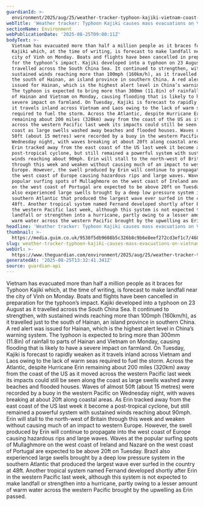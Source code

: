 ```yaml
---
guardianId: >-
  environment/2025/aug/25/weather-tracker-typhoon-kajiki-vietnam-coast-china-hainan-hurricane-erin
webTitle: 'Weather tracker: Typhoon Kajiki causes mass evacuations on Vietnam’s coast'
sectionName: Environment
webPublicationDate: '2025-08-25T09:00:11Z'
bodyText: >-
  Vietnam has evacuated more than half a million people as it braces for Typhoon
  Kajiki which, at the time of writing, is forecast to make landfall near the
  city of Vinh on Monday. Boats and flights have been cancelled in preparation
  for the typhoon’s impact. Kajiki developed into a typhoon on 23 August as it
  travelled across the South China Sea. It continued to strengthen, with
  sustained winds reaching more than 100mph (160km/h), as it travelled just to
  the south of Hainan, an island province in southern China. A red alert was
  issued for Hainan, which is the highest alert level in China’s warning system.
  The typhoon is expected to bring more than 300mm (11.8in) of rainfall to parts
  of Hainan and Vietnam on Monday, causing flooding that is likely to have a
  severe impact on farmland. On Tuesday, Kajiki is forecast to rapidly weaken as
  it travels inland across Vietnam and Laos owing to the lack of warm seas
  required to fuel the storm. Across the Atlantic, despite Hurricane Erin
  remaining about 200 miles (320km) away from the coast of the US as it moved
  across the western Pacific last week its impacts could still be seen along the
  coast as large swells washed away beaches and flooded houses. Waves of almost
  50ft (about 15 metres) were recorded by a buoy in the western Pacific on
  Wednesday night, with waves breaking at about 20ft along coastal areas. As
  Erin tracked away from the east coast of the US last week it become a
  post-tropical cyclone, but still remained a powerful system with sustained
  winds reaching about 90mph. Erin will stall to the north-west of Britain
  through this week and weaken without causing much of an impact to western
  Europe. However, the swell produced by Erin will continue to propagate into
  the west coast of Europe causing hazardous rips and large waves. Waves at the
  popular surfing spots of Mullaghmore on the west coast of Ireland and Nazaré
  on the west coast of Portugal are expected to be above 20ft on Tuesday. Brazil
  also experienced large swells brought by a deep low pressure system in the
  southern Atlantic that produced the largest wave ever surfed in the country at
  48ft. Another tropical system named Fernand developed shortly after Erin in
  the western Pacific last week, although this system is not expected to make
  landfall or strengthen into a hurricane, partly owing to a lesser amount of
  warm water across the western Pacific brought by the upwelling as Erin passed.
headline: 'Weather tracker: Typhoon Kajiki causes mass evacuations on Vietnam’s coast'
thumbnail: >-
  https://media.guim.co.uk/9538f5db9608b5c326b8c9b6e8eef272cd3ef1c7/468_0_4664_3733/500.jpg
slug: weather-tracker-typhoon-kajiki-causes-mass-evacuations-on-vietnams-coast
webUrl: >-
  https://www.theguardian.com/environment/2025/aug/25/weather-tracker-typhoon-kajiki-vietnam-coast-china-hainan-hurricane-erin
generatedAt: '2025-08-25T13:32:41.341Z'
source: guardian-api
---
```

Vietnam has evacuated more than half a million people as it braces for Typhoon Kajiki which, at the time of writing, is forecast to make landfall near the city of Vinh on Monday. Boats and flights have been cancelled in preparation for the typhoon’s impact. Kajiki developed into a typhoon on 23 August as it travelled across the South China Sea. It continued to strengthen, with sustained winds reaching more than 100mph (160km/h), as it travelled just to the south of Hainan, an island province in southern China. A red alert was issued for Hainan, which is the highest alert level in China’s warning system. The typhoon is expected to bring more than 300mm (11.8in) of rainfall to parts of Hainan and Vietnam on Monday, causing flooding that is likely to have a severe impact on farmland. On Tuesday, Kajiki is forecast to rapidly weaken as it travels inland across Vietnam and Laos owing to the lack of warm seas required to fuel the storm. Across the Atlantic, despite Hurricane Erin remaining about 200 miles (320km) away from the coast of the US as it moved across the western Pacific last week its impacts could still be seen along the coast as large swells washed away beaches and flooded houses. Waves of almost 50ft (about 15 metres) were recorded by a buoy in the western Pacific on Wednesday night, with waves breaking at about 20ft along coastal areas. As Erin tracked away from the east coast of the US last week it become a post-tropical cyclone, but still remained a powerful system with sustained winds reaching about 90mph. Erin will stall to the north-west of Britain through this week and weaken without causing much of an impact to western Europe. However, the swell produced by Erin will continue to propagate into the west coast of Europe causing hazardous rips and large waves. Waves at the popular surfing spots of Mullaghmore on the west coast of Ireland and Nazaré on the west coast of Portugal are expected to be above 20ft on Tuesday. Brazil also experienced large swells brought by a deep low pressure system in the southern Atlantic that produced the largest wave ever surfed in the country at 48ft. Another tropical system named Fernand developed shortly after Erin in the western Pacific last week, although this system is not expected to make landfall or strengthen into a hurricane, partly owing to a lesser amount of warm water across the western Pacific brought by the upwelling as Erin passed.

